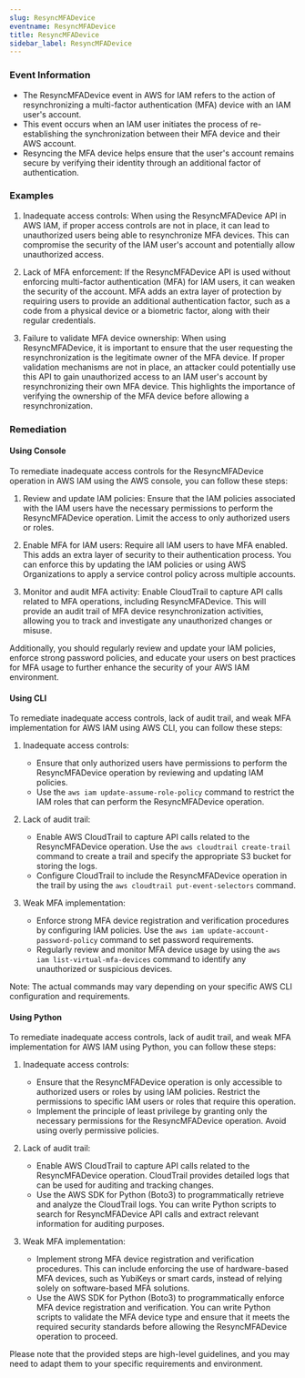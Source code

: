 ```yaml
--- 
slug: ResyncMFADevice
eventname: ResyncMFADevice
title: ResyncMFADevice
sidebar_label: ResyncMFADevice
---
```

                       
### Event Information

- The ResyncMFADevice event in AWS for IAM refers to the action of resynchronizing a multi-factor authentication (MFA) device with an IAM user's account.
- This event occurs when an IAM user initiates the process of re-establishing the synchronization between their MFA device and their AWS account.
- Resyncing the MFA device helps ensure that the user's account remains secure by verifying their identity through an additional factor of authentication.


### Examples

1. Inadequate access controls: When using the ResyncMFADevice API in AWS IAM, if proper access controls are not in place, it can lead to unauthorized users being able to resynchronize MFA devices. This can compromise the security of the IAM user's account and potentially allow unauthorized access.

2. Lack of MFA enforcement: If the ResyncMFADevice API is used without enforcing multi-factor authentication (MFA) for IAM users, it can weaken the security of the account. MFA adds an extra layer of protection by requiring users to provide an additional authentication factor, such as a code from a physical device or a biometric factor, along with their regular credentials.

3. Failure to validate MFA device ownership: When using ResyncMFADevice, it is important to ensure that the user requesting the resynchronization is the legitimate owner of the MFA device. If proper validation mechanisms are not in place, an attacker could potentially use this API to gain unauthorized access to an IAM user's account by resynchronizing their own MFA device. This highlights the importance of verifying the ownership of the MFA device before allowing a resynchronization.

### Remediation

#### Using Console

To remediate inadequate access controls for the ResyncMFADevice operation in AWS IAM using the AWS console, you can follow these steps:

1. Review and update IAM policies: Ensure that the IAM policies associated with the IAM users have the necessary permissions to perform the ResyncMFADevice operation. Limit the access to only authorized users or roles.

2. Enable MFA for IAM users: Require all IAM users to have MFA enabled. This adds an extra layer of security to their authentication process. You can enforce this by updating the IAM policies or using AWS Organizations to apply a service control policy across multiple accounts.

3. Monitor and audit MFA activity: Enable CloudTrail to capture API calls related to MFA operations, including ResyncMFADevice. This will provide an audit trail of MFA device resynchronization activities, allowing you to track and investigate any unauthorized changes or misuse.

Additionally, you should regularly review and update your IAM policies, enforce strong password policies, and educate your users on best practices for MFA usage to further enhance the security of your AWS IAM environment.

#### Using CLI

To remediate inadequate access controls, lack of audit trail, and weak MFA implementation for AWS IAM using AWS CLI, you can follow these steps:

1. Inadequate access controls:
   - Ensure that only authorized users have permissions to perform the ResyncMFADevice operation by reviewing and updating IAM policies.
   - Use the `aws iam update-assume-role-policy` command to restrict the IAM roles that can perform the ResyncMFADevice operation.

2. Lack of audit trail:
   - Enable AWS CloudTrail to capture API calls related to the ResyncMFADevice operation. Use the `aws cloudtrail create-trail` command to create a trail and specify the appropriate S3 bucket for storing the logs.
   - Configure CloudTrail to include the ResyncMFADevice operation in the trail by using the `aws cloudtrail put-event-selectors` command.

3. Weak MFA implementation:
   - Enforce strong MFA device registration and verification procedures by configuring IAM policies. Use the `aws iam update-account-password-policy` command to set password requirements.
   - Regularly review and monitor MFA device usage by using the `aws iam list-virtual-mfa-devices` command to identify any unauthorized or suspicious devices.

Note: The actual commands may vary depending on your specific AWS CLI configuration and requirements.

#### Using Python

To remediate inadequate access controls, lack of audit trail, and weak MFA implementation for AWS IAM using Python, you can follow these steps:

1. Inadequate access controls:
   - Ensure that the ResyncMFADevice operation is only accessible to authorized users or roles by using IAM policies. Restrict the permissions to specific IAM users or roles that require this operation.
   - Implement the principle of least privilege by granting only the necessary permissions for the ResyncMFADevice operation. Avoid using overly permissive policies.

2. Lack of audit trail:
   - Enable AWS CloudTrail to capture API calls related to the ResyncMFADevice operation. CloudTrail provides detailed logs that can be used for auditing and tracking changes.
   - Use the AWS SDK for Python (Boto3) to programmatically retrieve and analyze the CloudTrail logs. You can write Python scripts to search for ResyncMFADevice API calls and extract relevant information for auditing purposes.

3. Weak MFA implementation:
   - Implement strong MFA device registration and verification procedures. This can include enforcing the use of hardware-based MFA devices, such as YubiKeys or smart cards, instead of relying solely on software-based MFA solutions.
   - Use the AWS SDK for Python (Boto3) to programmatically enforce MFA device registration and verification. You can write Python scripts to validate the MFA device type and ensure that it meets the required security standards before allowing the ResyncMFADevice operation to proceed.

Please note that the provided steps are high-level guidelines, and you may need to adapt them to your specific requirements and environment.


 